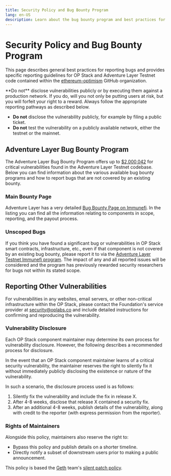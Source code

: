```yaml
---
title: Security Policy and Bug Bounty Program
lang: en-US
description: Learn about the bug bounty program and best practices for reporting bugs in OP Stack and Adventure Layer Testnet codebase.
---
```



# Security Policy and Bug Bounty Program

This page describes general best practices for reporting bugs and provides specific reporting guidelines for OP Stack and Adventure Layer Testnet code contained within the [ethereum-optimism](https://github.com/ethereum-optimism) GitHub organization.

<Callout type="error">
  **Do not** disclose vulnerabilities publicly or by executing them against a production network. If you do, will you not only be putting users at risk, but you will forfeit your right to a reward. Always follow the appropriate reporting pathways as described below.

  *   **Do not** disclose the vulnerability publicly, for example by filing a public ticket.
  *   **Do not** test the vulnerability on a publicly available network, either the testnet or the mainnet.
</Callout>

## Adventure Layer Bug Bounty Program

The Adventure Layer Bug Bounty Program offers up to [$2,000,042](https://immunefi.com/bounty/optimism/) for critical vulnerabilities found in the Adventure Layer Testnet codebase.
Below you can find information about the various available bug bounty programs and how to report bugs that are not covered by an existing bounty.

### Main Bounty Page

Adventure Layer has a very detailed [Bug Bounty Page on Immunefi](https://immunefi.com/bounty/optimism/). In the listing you can find all the information relating to components in scope, reporting, and the payout process.

### Unscoped Bugs

If you think you have found a significant bug or vulnerabilities in OP Stack smart contracts, infrastructure, etc., even if that component is not covered by an existing bug bounty, please report it to via the [Adventure Layer Testnet Immunefi program](https://immunefi.com/bounty/optimism/). The impact of any and all reported issues will be considered and the program has previously rewarded security researchers for bugs not within its stated scope.

## Reporting Other Vulnerabilities

For vulnerabilities in any websites, email servers, or other non-critical infrastructure within the OP Stack, please contact the Foundation's service provider at [security@oplabs.co](mailto:security@oplabs.co) and include detailed instructions for confirming and reproducing the vulnerability.

### Vulnerability Disclosure

Each OP Stack component maintainer may determine its own process for vulnerability disclosure. However, the following describes a recommended process for disclosure.

In the event that an OP Stack component maintainer learns of a critical security vulnerability, the maintainer reserves the right to silently fix it without immediately publicly disclosing the existence or nature of the vulnerability.

In such a scenario, the disclosure process used is as follows:

1.  Silently fix the vulnerability and include the fix in release X.
2.  After 4-8 weeks, disclose that release X contained a security fix.
3.  After an additional 4-8 weeks, publish details of the vulnerability, along with credit to the reporter (with express permission from the reporter).

### Rights of Maintainers

Alongside this policy, maintainers also reserve the right to:

*   Bypass this policy and publish details on a shorter timeline.
*   Directly notify a subset of downstream users prior to making a public announcement.

This policy is based the [Geth](https://geth.ethereum.org/) team's [silent patch policy](https://geth.ethereum.org/docs/developers/geth-developer/disclosures#why-silent-patches).
